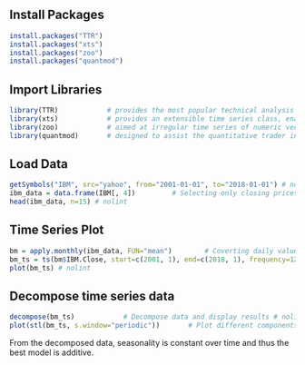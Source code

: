 ## Install Packages
```r
install.packages("TTR")
install.packages("xts")
install.packages("zoo")
install.packages("quantmod")
```


## Import Libraries
```r
library(TTR)            # provides the most popular technical analysis functions for financial market data # nolint
library(xts)            # provides an extensible time series class, enabling uniform handling of many R time series classes by extending zoo.ts # nolint
library(zoo)            # aimed at irregular time series of numeric vectors/matrices, with a focus on financial time series # nolint
library(quantmod)       # designed to assist the quantitative trader in the development, testing, and deployment of statistically based trading models # nolint
```


## Load Data
```r
getSymbols("IBM", src="yahoo", from="2001-01-01", to="2018-01-01") # nolint
ibm_data = data.frame(IBM[, 4])         # Selecting only closing prices # nolint
head(ibm_data, n=15) # nolint
```


## Time Series Plot
```r
bm = apply.monthly(ibm_data, FUN="mean")        # Coverting daily values to mean monthly values # nolint
bm_ts = ts(bm$IBM.Close, start=c(2001, 1), end=c(2018, 1), frequency=12)           # Creating time series data # nolint
plot(bm_ts) # nolint
```


## Decompose time series data
```r
decompose(bm_ts)            # Decompose data and display results # nolint
plot(stl(bm_ts, s.window="periodic"))       # Plot different components of time series # nolint
```

From the decomposed data, seasonality is constant over time and thus the best model is additive.
